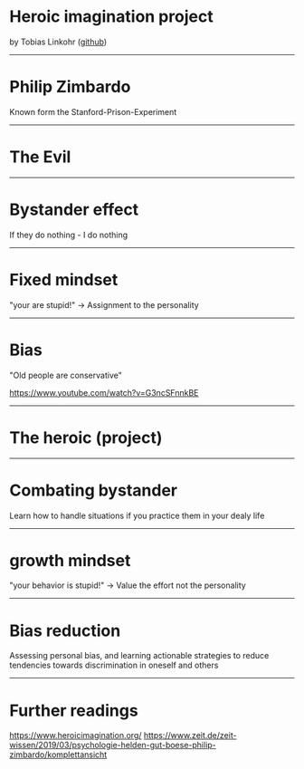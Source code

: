 

<Head>
  <title>Heroic imagination</title>
  <meta name="author" content="Tobias Linkohr" />
</Head>

# Heroic imagination project

by Tobias Linkohr
([github](https://github.com/Tobi-mmt))

---

# Philip Zimbardo

Known form the Stanford-Prison-Experiment

---

# The Evil

---

# Bystander effect

If they do nothing - I do nothing

---
# Fixed mindset

"your are stupid!"
-> Assignment to the personality

---

# Bias
"Old people are conservative"

https://www.youtube.com/watch?v=G3ncSFnnkBE


---

# The heroic (project)

---

# Combating bystander

Learn how to handle situations if you practice them in your dealy life

---
# growth mindset

"your behavior is stupid!"
-> Value the effort not the personality

---
# Bias reduction

Assessing personal bias, and learning actionable strategies to reduce tendencies towards discrimination in oneself and others

---

# Further readings

https://www.heroicimagination.org/
https://www.zeit.de/zeit-wissen/2019/03/psychologie-helden-gut-boese-philip-zimbardo/komplettansicht

